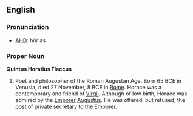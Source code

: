 ==English==
=== Pronunciation ===
*[[w:AHD|AHD]]: hör'as

=== Proper Noun ===

'''Quintus Horatius Flaccus'''

# Poet and philosopher of the Roman Augustan Age. Born 65 BCE in Venusia, died 27 November, 8 BCE in [[Rome]]. Horace was a contemporary and friend of [[Virgil]]. Although of low birth, Horace was admired by the [[Emporer]] [[Augustus]]. He was offered, but refused, the post of private secretary to the Emporer.